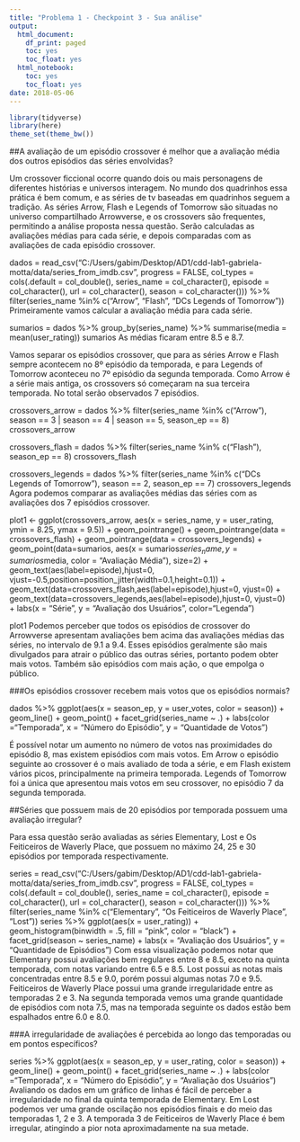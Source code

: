 ```yaml
---
title: "Problema 1 - Checkpoint 3 - Sua análise"
output:
  html_document:
    df_print: paged
    toc: yes
    toc_float: yes
  html_notebook:
    toc: yes
    toc_float: yes
date: 2018-05-06
---
```


```r
library(tidyverse)
library(here)
theme_set(theme_bw())
```

##A avaliação de um episódio crossover é melhor que a avaliação média dos outros episódios das séries envolvidas?

Um crossover ficcional ocorre quando dois ou mais personagens de diferentes histórias e universos interagem. No mundo dos quadrinhos essa prática é bem comum, e as séries de tv baseadas em quadrinhos seguem a tradição. As séries Arrow, Flash e Legends of Tomorrow são situadas no universo compartilhado Arrowverse, e os crossovers são frequentes, permitindo a análise proposta nessa questão. Serão calculadas as avaliações médias para cada série, e depois comparadas com as avaliações de cada episódio crossover.

dados = read_csv("C:/Users/gabim/Desktop/AD1/cdd-lab1-gabriela-motta/data/series_from_imdb.csv", 
                    progress = FALSE,
                    col_types = cols(.default = col_double(), 
                                     series_name = col_character(), 
                                     episode = col_character(), 
                                     url = col_character(),
                                     season = col_character())) %>% filter(series_name %in% c("Arrow", "Flash", "DCs Legends of Tomorrow"))
Primeiramente vamos calcular a avaliação média para cada série.

sumarios = dados %>% 
    group_by(series_name) %>%
    summarise(media = mean(user_rating))
sumarios
As médias ficaram entre 8.5 e 8.7.

Vamos separar os episódios crossover, que para as séries Arrow e Flash sempre acontecem no 8º episódio da temporada, e para Legends of Tomorrow aconteceu no 7º episódio da segunda temporada. Como Arrow é a série mais antiga, os crossovers só começaram na sua terceira temporada. No total serão observados 7 episódios.

crossovers_arrow = dados %>% filter(series_name %in% c("Arrow"), season == 3 | season == 4 | season == 5, season_ep == 8)
crossovers_arrow

crossovers_flash = dados %>% filter(series_name %in% c("Flash"), season_ep == 8)
crossovers_flash

crossovers_legends = dados %>% filter(series_name %in% c("DCs Legends of Tomorrow"), season == 2, season_ep == 7)
crossovers_legends
Agora podemos comparar as avaliações médias das séries com as avaliações dos 7 episódios crossover.

plot1 <- ggplot(crossovers_arrow, aes(x = series_name, y = user_rating, ymin = 8.25, ymax = 9.5)) + 
    geom_pointrange() + 
    geom_pointrange(data = crossovers_flash) +
    geom_pointrange(data = crossovers_legends) +
    geom_point(data=sumarios, aes(x = sumarios$series_name, y = sumarios$media, color = "Avaliação Média"), size=2) +
    geom_text(aes(label=episode),hjust=0, vjust=-0.5,position=position_jitter(width=0.1,height=0.1)) +
    geom_text(data=crossovers_flash,aes(label=episode),hjust=0, vjust=0) +
    geom_text(data=crossovers_legends,aes(label=episode),hjust=0, vjust=0) +
    labs(x = "Série", y = "Avaliação dos Usuários", color="Legenda")

plot1
Podemos perceber que todos os episódios de crossover do Arrowverse apresentam avaliações bem acima das avaliações médias das séries, no intervalo de 9.1 a 9.4. Esses episódios geralmente são mais divulgados para atrair o público das outras séries, portanto podem obter mais votos. Também são episódios com mais ação, o que empolga o público.

###Os episódios crossover recebem mais votos que os episódios normais?

dados %>% 
  ggplot(aes(x = season_ep, y = user_votes, color = season)) + 
  geom_line() + 
  geom_point() +
  facet_grid(series_name ~ .) +
  labs(color ="Temporada", x = "Número do Episódio", y = "Quantidade de Votos")

É possível notar um aumento no número de votos nas proximidades do episódio 8, mas existem episódios com mais votos. Em Arrow o episódio seguinte ao crossover é o mais avaliado de toda a série, e em Flash existem vários picos, principalmente na primeira temporada. Legends of Tomorrow foi a única que apresentou mais votos em seu crossover, no episódio 7 da segunda temporada.

##Séries que possuem mais de 20 episódios por temporada possuem uma avaliação irregular?

Para essa questão serão avaliadas as séries Elementary, Lost e Os Feiticeiros de Waverly Place, que possuem no máximo 24, 25 e 30 episódios por temporada respectivamente.

series = read_csv("C:/Users/gabim/Desktop/AD1/cdd-lab1-gabriela-motta/data/series_from_imdb.csv", 
                    progress = FALSE,
                    col_types = cols(.default = col_double(), 
                                     series_name = col_character(), 
                                     episode = col_character(), 
                                     url = col_character(),
                                     season = col_character())) %>% filter(series_name %in% c("Elementary", "Os Feiticeiros de Waverly Place", "Lost"))
series %>% 
    ggplot(aes(x = user_rating)) + 
    geom_histogram(binwidth = .5, fill = "pink", color = "black") +
    facet_grid(season ~ series_name) +
    labs(x = "Avaliação dos Usuários", y = "Quantidade de Episódios")
Com essa visualização podemos notar que Elementary possui avaliações bem regulares entre 8 e 8.5, exceto na quinta temporada, com notas variando entre 6.5 e 8.5. Lost possui as notas mais concentradas entre 8.5 e 9.0, porém possui algumas notas 7.0 e 9.5. Feiticeiros de Waverly Place possui uma grande irregularidade entre as temporadas 2 e 3. Na segunda temporada vemos uma grande quantidade de episódios com nota 7.5, mas na temporada seguinte os dados estão bem espalhados entre 6.0 e 8.0.

###A irregularidade de avaliações é percebida ao longo das temporadas ou em pontos específicos?

series %>% 
  ggplot(aes(x = season_ep, y = user_rating, color = season)) + 
  geom_line() + 
  geom_point() +
  facet_grid(series_name ~ .) +
  labs(color ="Temporada", x = "Número do Episódio", y = "Avaliação dos Usuários")
Avaliando os dados em um gráfico de linhas é fácil de perceber a irregularidade no final da quinta temporada de Elementary. Em Lost podemos ver uma grande oscilação nos episódios finais e do meio das temporadas 1, 2 e 3. A temporada 3 de Feiticeiros de Waverly Place é bem irregular, atingindo a pior nota aproximadamente na sua metade.
